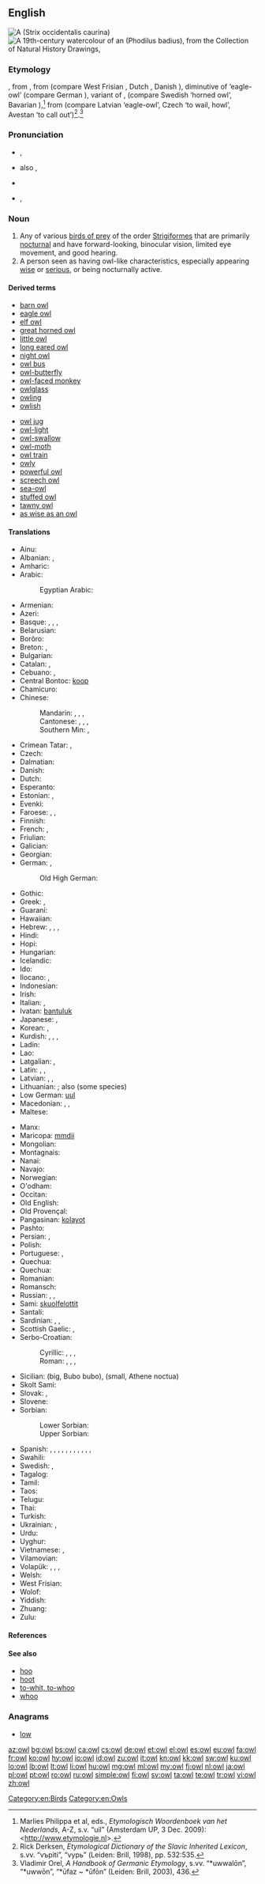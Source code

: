 {{also|OWL}}
==English==
{{wikipedia}}
[[File:Northern Spotted Owl.USFWS-thumb.jpg|thumb|upright|A {{w|Northern Spotted Owl|northern spotted owl}} (''Strix occidentalis caurina'')]]
[[File:Boorong Antoo; Owl (William Farquhar Collection, 1819–1823).jpg|thumb|upright|A 19th-century [[watercolour]] of an {{w|Oriental Bay Owl|oriental bay owl}} (''Phodilus badius''), from the {{w|William Farquhar}} Collection of Natural History Drawings, {{w|National Museum of Singapore}}]]

===Etymology===
{{etyl|enm}} {{term|owle|lang=enm}}, from {{etyl|ang}} {{term|ule|ūle|lang=ang}}, from {{etyl|gem-pro|en}} {{recons|uwwalōn|lang=gem-pro}} (compare West Frisian {{term|ûle|lang=fy}}, Dutch {{term|uil|lang=nl}}, Danish {{term|ugle|lang=da}}), diminutive of {{recons|uwwōn|lang=gem-pro}} ‘eagle-owl’ (compare German {{term|Uhu|lang=de}}), variant of {{recons|ūfaz|lang=gem-pro}}, {{recons|ūfōn|lang=gem-pro}} (compare Swedish {{term|uv|lang=sv}} ‘horned owl’, Bavarian {{term|Auf|lang=bav}}),<ref>Marlies Philippa et al, eds., ''Etymologisch Woordenboek van het Nederlands'', A-Z, s.v. “uil” (Amsterdam UP, 3 Dec. 2009): <http://www.etymologie.nl>.</ref> from {{etyl|ine-pro|en}} {{recons|up-|lang=ine-pro}} (compare Latvian {{term|ũpis|lang=lv}} ‘eagle-owl’, Czech {{term|upeti|úpěti|lang=cs}} ‘to wail, howl’, Avestan {{term||ufyeimi}} ‘to call out’)<ref>Rick Derksen, ''Etymological Dictionary of the Slavic Inherited Lexicon'', s.vv. “vъpìti”, “vypь” (Leiden: Brill, 1998), pp. 532:535.</ref>.<ref>Vladimir Orel, ''A Handbook of Germanic Etymology'', s.vv. “*uwwalōn”, “*uwwōn”, “*ūfaz ~ *ūfōn” (Leiden: Brill, 2003), 436.</ref>

===Pronunciation===
* {{IPA|/aʊl/}}, {{X-SAMPA|/aUl/}}
* {{a|US}} also {{IPA|/ˈaʊəl/}}, {{X-SAMPA|/"aU@l/}}
* {{audio|en-us-owl.ogg|Audio (US)}}
* {{rhymes|aʊl}}, {{rhymes|aʊəl}}

===Noun===
{{en-noun}}

# Any of various [[bird of prey|birds of prey]] of the order [[Strigiformes]] that are primarily [[nocturnal]] and have forward-looking, binocular vision, limited eye movement, and good hearing.
# A person seen as having owl-like characteristics, especially appearing [[wise]] or [[serious]], or being nocturnally active.

====Derived terms====
{{rel-top|terms derived from "owl"}}
* [[barn owl]]
* [[eagle owl]]
* [[elf owl]]
* [[great horned owl]]
* [[little owl]]
* [[long eared owl]]
* [[night owl]]
* [[owl bus]]
* [[owl-butterfly]]
* [[owl-faced monkey]]
* [[owlglass]]
* [[owling]]
* [[owlish]]
{{rel-mid}}
* [[owl jug]]
* [[owl-light]]
* [[owl-swallow]]
* [[owl-moth]]
* [[owl train]]
* [[owly]]
* [[powerful owl]]
* [[screech owl]]
* [[sea-owl]]
* [[stuffed owl]]
* [[tawny owl]]
* [[as wise as an owl]]
{{rel-bottom}}

====Translations====
{{trans-top|a bird}}
* Ainu: {{tø|ain|チカㇷ゚|tr=cikap}}
* Albanian: {{t-|sq|kukuvajkë|f}}, {{t+|sq|buf|m}}
* Amharic: {{t-|am|ጉጉት|tr=gugut|sc=Ethi}}
* Arabic: {{t-|ar|بومة|f|tr=būma|sc=Arab}}
*: Egyptian Arabic: {{tø|arz|بومة|f|tr=buma|sc=Arab}}
* Armenian: {{t-|hy|բու|tr=bu}}
* Azeri: {{t+|az|bayquş}}
* Basque: {{t-|eu|mozo}}, {{t+|eu|hontz}}, {{t-|eu|gauhontz}}, {{t-|eu|hontza}}
* Belarusian: {{t-|be|сава|f|tr=savá}}
* Borôro: {{tø|bor|tagogo}}
* Breton: {{t-|br|toud}}, {{t+|br|kaouenn}}
* Bulgarian: {{t-|bg|кукумявка|f|tr=kukumjávka}}
* Catalan: {{t+|ca|òliba|f}}, {{t-|ca|mussol|m}} <!--(little owl), tawny owl {{t-|ca|gamarús|m}}, eagle owl {{t-|ca|gran duc|m}}-->
* Cebuano: {{tø|ceb|ngiwngiw}}, {{tø|ceb|mingok}}
* Central Bontoc: [[koop]]
* Chamicuro: {{tø|ccc|ma'sheti}}
* Chinese:
*: Mandarin: {{t|cmn|貓頭鷹|sc=Hani}}, {{t|cmn|猫头鹰|tr=māotóuyīng|sc=Hani}}, {{t|cmn|鴞|sc=Hani}}, {{t|cmn|鸮|tr=xiāo|sc=Hani}}
*: Cantonese: {{tø|yue|貓頭鷹|sc=Hani}}, {{tø|yue|猫头鹰|tr=maau1 tau4 jing1|sc=Hani}}, {{tø|yue|鴞|sc=Hani}}, {{tø|yue|鸮|tr=hīu1|sc=Hani}}
*: Southern Min: {{t-|nan|鴞|sc=Hani}}, {{t-|nan|鸮|tr=hiau|sc=Hani}}
* Crimean Tatar: {{tø|crh|kökökmiyav}}, {{tø|crh|muratquş}}
* Czech: {{t+|cs|sova|f}}
* Dalmatian: {{tø|dlm|civet|m}}
* Danish: {{t+|da|ugle}}
* Dutch: {{t+|nl|uil|m}}
* Esperanto: {{t-|eo|strigo}}
* Estonian: {{t-|et|öökull}}, {{t-|et|kakk}}
* Evenki: {{tø|evn|itiknija}}
* Faroese: {{t-|fo|ugla}}, {{qualifier|rare}} {{t-|fo|ugli|m}}, {{qualifier|rare}} {{t-|fo|úla|f}}
* Finnish: {{t+|fi|pöllö}}
* French: {{t+|fr|hibou|m}}, {{t+|fr|chouette|f}}
* Friulian: {{tø|fur|çus}}
* Galician: {{t-|gl|moucho|m}}
* Georgian: {{t-|ka|ბუ|tr=bu|sc=Geor}}
* German: {{t+|de|Eule|f}}, {{t+|de|Uhu|m}}
*: Old High German: {{tø|goh|uwila|f|alt=ūwila}}
* Gothic: {{tø|got|𐌿𐌲𐌲𐍅𐌹𐌻𐍉|f|tr=uggwilo|sc=Goth}}
* Greek: {{t+|el|γλαύκα|f|tr=gláfka}}, {{t+|el|κουκουβάγια|f|tr=kukuváya}}
* Guaraní: {{t|gn|ñakurutû}}
* Hawaiian: {{tø|haw|pueo}}
* Hebrew: {{t+|he|ינשוף|tr=yanshuf}}, {{t+|he|תנשמת|tr=tinshemeth}}, {{t+|he|לילית|tr=liylith}}, {{t-|he|אוח|tr=oakh}}
* Hindi: {{t-|hi|उल्लू|m|tr=ullū}}
* Hopi: {{tø|hop|hotsko}}
* Hungarian: {{t+|hu|bagoly}}
* Icelandic: {{t+|is|ugla}}
* Ido: {{t+|io|strigo}}
* Ilocano: {{tø|ilo|kullaaw}}, {{tø|ilo|puek}}
* Indonesian: {{t+|id|burung hantu}}
* Irish: {{t+|ga|ulchabhán|m}}
* Italian: {{t+|it|gufo|m}} {{qualifier|big}}, {{t+|it|civetta|f}} {{qualifier|small}}
* Ivatan: [[bantuluk]]
* Japanese: {{t-|ja|フクロウ|tr=fukurō|sc=Jpan}}, {{t+|ja|梟|tr=ふくろう, fukurō|sc=Jpan}}
* Korean: {{t+|ko|올빼미|tr=olppaemi|sc=Kore}}, {{t+|ko|부엉이|tr=bueong-i|sc=Kore}}
* Kurdish: {{t+|ku|kund}}, {{t+|ku|bu}}, {{t+|ku|pû}}, {{t+|ku|pepûk}}
* Ladin: {{tø|lld|ciuita}}
* Lao: {{t-|lo|ເຄົ້າ|tr=khao|sc=Laoo}}
* Latgalian: {{tø|ltg|palāda}}, {{qualifier|some species}} {{tø|ltg|opūgs|m}}
* Latin: {{t-|la|ulula|f}}, {{t-|la|noctua|f}}, {{t+|la|strix|f}}
* Latvian: {{t-|lv|pūce}}, {{t-|lv|apogs|tr=some species}}, {{t-|lv|ūpis|m|tr=eagle-owl}}
* Lithuanian: {{t+|lt|pelėda|f}}; also {{t+|lt|apuokas|m}} (some species)
* Low German: [[uul]] {{f}}
* Macedonian: {{t-|mk|був|tr=buv}}, {{t-|mk|ут|m|tr=ut}}, {{t-|mk|утка|f|tr=útka}}
* Maltese: {{t-|mt|kokka}}
{{trans-mid}}
* Manx: {{t-|gv|hullad|f}}
* Maricopa: [[mmdii]]
* Mongolian: {{t-|mn|ууль|tr=uul’|sc=Cyrl}}
* Montagnais: {{tø|moe|uhu}}
* Nanai: {{tø|gld|oqsarä}}
* Navajo: {{tø|nv|néʼéshjaaʼ}}
* Norwegian: {{t-|no|ugle}}
* O'odham: {{tø|ood|cukut}}
* Occitan: {{t-|oc|chòta}}
* Old English: {{t-|ang|ule|alt=ūle}}
* Old Provençal: {{tø|pro|cavec|m}}
* Pangasinan: [[kolayot]]
* Pashto: {{t+|ps|کونګ|tr=kong|sc=ps-Arab}}
* Persian: {{t+|fa|جغد|tr=joğd}}, {{t+|fa|بوف|tr=buf}}
* Polish: {{t+|pl|sowa|f}}
* Portuguese: {{t+|pt|coruja|f}}, {{t-|pt|estrige|f}}
* Quechua: {{t|qu|tuku}}
* Quechua: {{t|qu|tuku}}
* Romanian: {{t+|ro|bufniță}}
* Romansch: {{t-|rm|tschuetta}}
* Russian: {{t+|ru|сова|f|tr=sová}}, {{t+|ru|филин|m|tr=fílin|sc=Cyrl}}, {{t+|ru|сыч|m|tr=syč}}
* Sami: [[skuolfelottit]]
* Santali: {{tø|sat|ᱫᱩᱱᱫᱩ|tr=dundu|sc=Olck}}
* Sardinian: {{t-|sc|tirulia}}, {{t-|sc|cuccumeu}}, {{t-|sc|cuccumiau}}
* Scottish Gaelic: {{t-|gd|cailleach-oidhche|f}}, {{t-|gd|comhachag|f}}
* Serbo-Croatian:
*: Cyrillic: {{t-|sh|сова|f|sc=Cyrl}}, {{t-|sh|јеја|f}}, {{t-|sh|јејина|f}}, {{t-|sh|буљина|f}}
*: Roman: {{t-|sh|sova|f}}, {{t-|sh|jeja|f}}, {{t-|sh|jejina|f}}, {{t-|sh|buljina|f}}
* Sicilian: {{t+|scn|cuccu|m}} (big, Bubo bubo), {{t+|scn|cucca|f}} (small, Athene noctua)
* Skolt Sami: {{tø|sms|hõ´ppi}}
* Slovak: {{t-|sk|sova|f}}, {{t-|sk|výr|m}}
* Slovene: {{t+|sl|sova|f}}
* Sorbian:
*: Lower Sorbian: {{tø|dsb|sowa|f}}
*: Upper Sorbian: {{t-|hsb|sowa|f}}
* Spanish: {{t+|es|búho|m}}, {{t+|es|lechuza|f}}, {{t+|es|tecolote|m}} {{qualifier|Mexico|Guatemala|Honduras}}, {{t+|es|mochuelo|m}} {{qualifier|Spain}}, {{t-|es|autillo|m}} {{qualifier|Spain}}, {{t+|es|cárabo|m}} {{qualifier|Spain}}, {{t+|es|cuco|m}} {{qualifier|Cuba}}, {{t-|es|sijú cotunto|m}} {{qualifier|Cuba}}, {{t+|es|caburé|m}} {{qualifier|Argentina}}, {{t+|es|chuncho|m}} {{qualifier|Argentina|Chile}}, {{t+|es|anteojo|m}} {{qualifier|Peru}}, {{t+|es|tucúquere|m}} {{qualifier|Peru|Bolivia|Argentina|Chile}}
* Swahili: {{t+|sw|bundi}}
* Swedish: {{t+|sv|uggla|c}}, {{t+|sv|uv|c}}
* Tagalog: {{t-|tl|kuwago}}
* Tamil: {{t+|ta|ஆந்தை}}
* Taos: {{tø|twf|kǫ̏wéna|sc=Latinx}}
* Telugu: {{t+|te|గుడ్లగూబ|tr=guDlagooba}}
* Thai: {{t+|th|นกฮูก|tr=nók hôok|sc=Thai}}
* Turkish: {{t+|tr|baykuş}}
* Ukrainian: {{t-|uk|сова|f|tr=sova}}, {{t-|uk|сич|m|tr=syč|sc=Cyrl}}
* Urdu: {{t-|ur|اللو|m|tr=ullū|sc=ur-Arab}}
* Uyghur: {{t-|ug|مۈشۈك ياپىلاق|sc=ug-Arab}}
* Vietnamese: {{t-|vi|con cú}}, {{t+|vi|cú}}
* Vilamovian: {{tø|wym|aojł}}
* Volapük: {{qualifier|male or female}} {{t+|vo|lül}}, {{qualifier|male}} {{t-|vo|hilül}}, {{qualifier|female}} {{t-|vo|jilül}}, {{qualifier|offspring, young}} {{t-|vo|lülül}}
* Welsh: {{t-|cy|tylluan|f}}
* West Frisian: {{t-|fy|ûle}}
* Wolof: {{t-|wo|looy|alt=looy mi}}
* Yiddish: {{t-|yi|סאָווע|f|tr=sove|sc=Hebr}}
* Zhuang: {{t-|za|鵦馗貓|tr=roeggyaeujmeuz|sc=Hani}}
* Zulu: {{t+|zu|isikhova|c7|c8}}
{{trans-bottom}}

====References====
<references/>

====See also====
* [[hoo]]
* [[hoot]]
* [[to-whit, to-whoo]]
* [[whoo]]

===Anagrams===
* [[low]]

[[Category:en:Birds]]
[[Category:en:Owls]]

[[az:owl]]
[[bg:owl]]
[[bs:owl]]
[[ca:owl]]
[[cs:owl]]
[[de:owl]]
[[et:owl]]
[[el:owl]]
[[es:owl]]
[[eu:owl]]
[[fa:owl]]
[[fr:owl]]
[[ko:owl]]
[[hy:owl]]
[[io:owl]]
[[id:owl]]
[[zu:owl]]
[[it:owl]]
[[kn:owl]]
[[kk:owl]]
[[sw:owl]]
[[ku:owl]]
[[lo:owl]]
[[lb:owl]]
[[lt:owl]]
[[li:owl]]
[[hu:owl]]
[[mg:owl]]
[[ml:owl]]
[[my:owl]]
[[fj:owl]]
[[nl:owl]]
[[ja:owl]]
[[pl:owl]]
[[pt:owl]]
[[ro:owl]]
[[ru:owl]]
[[simple:owl]]
[[fi:owl]]
[[sv:owl]]
[[ta:owl]]
[[te:owl]]
[[tr:owl]]
[[vi:owl]]
[[zh:owl]]